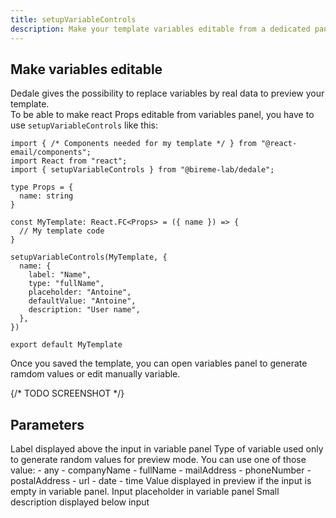 ```yaml
---
title: setupVariableControls
description: Make your template variables editable from a dedicated panel
---
```


## Make variables editable

Dedale gives the possibility to replace variables by real data to preview your template.  
To be able to make react Props editable from variables panel, you have to use `setupVariableControls` like this:

```tsx
import { /* Components needed for my template */ } from "@react-email/components";
import React from "react";
import { setupVariableControls } from "@bireme-lab/dedale";

type Props = {
  name: string
}

const MyTemplate: React.FC<Props> = ({ name }) => {
  // My template code
}

setupVariableControls(MyTemplate, {
  name: {
    label: "Name",
    type: "fullName",
    placeholder: "Antoine",
    defaultValue: "Antoine",
    description: "User name",
  },
})

export default MyTemplate
```

Once you saved the template, you can open variables panel to generate ramdom values or edit manually variable.

{/* TODO SCREENSHOT */}

## Parameters

<ResponseField name="label" type="string" required>
  Label displayed above the input in variable panel
</ResponseField>

<ResponseField name="type" type="string" required>
  Type of variable used only to generate random values for preview mode.  
  You can use one of those value:
  - any
  - companyName
  - fullName
  - mailAddress
  - phoneNumber
  - postalAddress
  - url
  - date
  - time
</ResponseField>

<ResponseField name="defaultValue" type="string">
  Value displayed in preview if the input is empty in variable panel.
</ResponseField>

<ResponseField name="placeholder" type="string">
  Input placeholder in variable panel
</ResponseField>

<ResponseField name="description" type="string">
  Small description displayed below input
</ResponseField>
